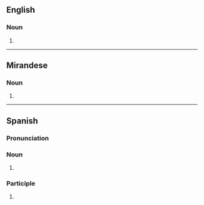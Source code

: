 ==English==

===Noun===
{{head|en|noun form}}

# {{plural of|en|abogado}}

----

==Mirandese==

===Noun===
{{head|mwl|noun form}}

# {{plural of|mwl|abogado}}

----

==Spanish==

===Pronunciation===
{{es-IPA}}

===Noun===
{{head|es|noun form|g=m-p}}

# {{noun form of|es|abogado||p}}

===Participle===
{{head|es|past participle form|g=}}

# {{es-verb form of|abogar}}